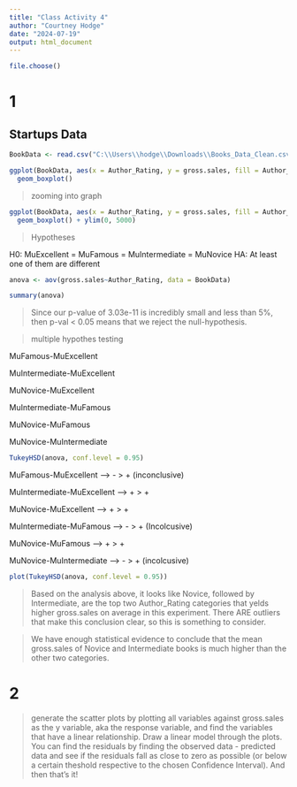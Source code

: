 ```yaml
---
title: "Class Activity 4"
author: "Courtney Hodge"
date: "2024-07-19"
output: html_document
---
```


```r
file.choose()
```
# 1

## Startups Data
```r
BookData <- read.csv("C:\\Users\\hodge\\Downloads\\Books_Data_Clean.csv")

```

```r
ggplot(BookData, aes(x = Author_Rating, y = gross.sales, fill = Author_Rating )) +
  geom_boxplot()
```
> zooming into graph

```r
ggplot(BookData, aes(x = Author_Rating, y = gross.sales, fill = Author_Rating )) +
  geom_boxplot() + ylim(0, 5000)
```


> Hypotheses

H0: MuExcellent = MuFamous = MuIntermediate = MuNovice
HA: At least one of them are different

```r
anova <- aov(gross.sales~Author_Rating, data = BookData)

summary(anova)
```
> Since our p-value of 3.03e-11 is incredibly small and less than 5%, then p-val < 0.05 means that we reject the null-hypothesis.

> multiple hypothes testing

MuFamous-MuExcellent

MuIntermediate-MuExcellent 

MuNovice-MuExcellent

MuIntermediate-MuFamous

MuNovice-MuFamous

MuNovice-MuIntermediate 

```r
TukeyHSD(anova, conf.level = 0.95)
```

MuFamous-MuExcellent  --> - > + (inconclusive)

MuIntermediate-MuExcellent -->  + > + 

MuNovice-MuExcellent --> + > + 

MuIntermediate-MuFamous --> - > + (Incolcusive)

MuNovice-MuFamous --> + > +

MuNovice-MuIntermediate --> - > + (incolcusive)

```r
plot(TukeyHSD(anova, conf.level = 0.95))
```

> Based on the analysis above, it looks like Novice, followed by Intermediate, are the top two Author_Rating categories that yelds higher gross.sales on average in this experiment. There ARE outliers that make this conclusion clear, so this is something to consider. 


> We have enough statistical evidence to conclude that the mean gross.sales of Novice and Intermediate books is much higher than the other two categories.


# 2

> generate the scatter plots by plotting all variables against gross.sales as the y variable, aka the response variable, and find the variables that have a linear relationship. Draw a linear model through the plots. You can find the residuals by finding the observed data - predicted data and see if the residuals fall as close to zero as possible (or below a certain theshold respective to the chosen Confidence Interval). And then that's it!